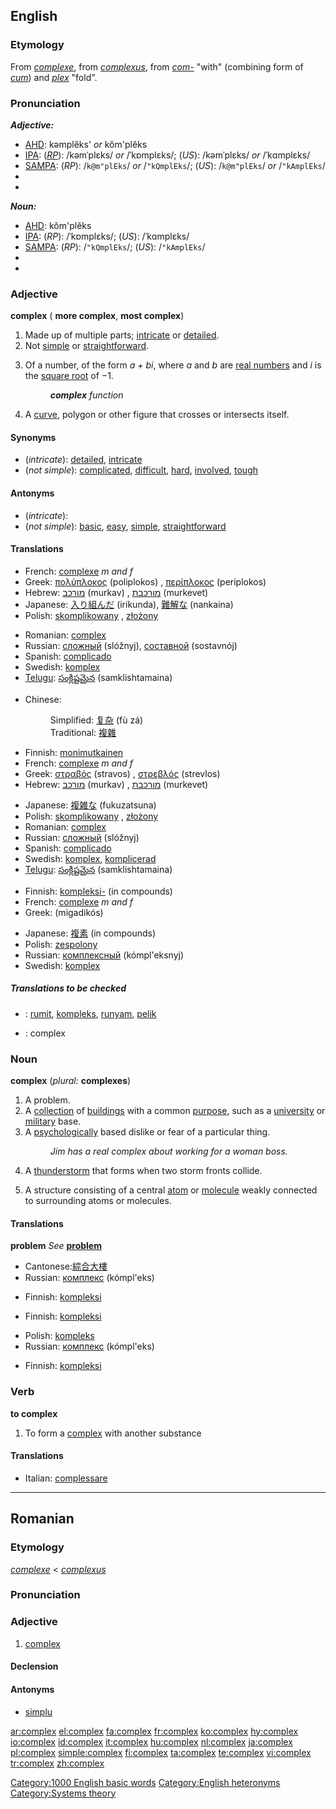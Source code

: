 {{wikipedia}}
==English==

===Etymology===
From {{F.}} ''[[complexe]]'', from {{L.}} ''[[complexus]]'', from ''[[com-]]'' "with" (combining form of ''[[cum]]'') and ''[[plex]]'' "fold".

===Pronunciation===
'''''Adjective:'''''
*[[AHD]]: kəmplĕks' ''or'' kŏm'plĕks
*[[IPA]]: (''[[RP]]''): /kəmˈplɛks/ ''or'' /ˈkɒmplɛks/; (''US''): /kəmˈplɛks/ ''or'' /ˈkɑmplɛks/
*[[SAMPA]]: (''RP''): /<tt>k@m"plEks</tt>/ ''or'' /<tt>"kQmplEks</tt>/; (''US''): /<tt>k@m"plEks</tt>/ ''or'' /<tt>"kAmplEks</tt>/
*{{audio|en-us-complex-adj.ogg|Audio (US)}}
*{{audio|en-uk-complex.ogg|Audio (UK)}}

'''''Noun:'''''
*[[AHD]]: kŏm'plĕks
*[[IPA]]: (''RP''): /ˈkɒmplɛks/; (''US''): /ˈkɑmplɛks/
*[[SAMPA]]: (''RP''): /<tt>"kQmplEks</tt>/; (''US''): /<tt>"kAmplEks</tt>/
*{{audio|en-us-complex-noun.ogg|Audio (US)}}
*{{audio|en-uk-complex.ogg|Audio (UK)}}

===Adjective===
{{wikipedia|complex number}}
'''complex''' ({{compar}} '''more complex''', {{superl}} '''most complex''')

# Made up of multiple parts; [[intricate]] or [[detailed]].
# Not [[simple]] or [[straightforward]].
# {{mathematics}} Of a number, of the form ''a + bi'', where ''a'' and ''b'' are [[real number]]s and ''i'' is the [[square root]] of &minus;1.
#:'''''complex''' function''
# {{geometry}} A [[curve]], polygon or other figure that crosses or intersects itself.

====Synonyms====
*(''intricate''): [[detailed]], [[intricate]]
*(''not simple''): [[complicated]], [[difficult]], [[hard]], [[involved]], [[tough]]

====Antonyms====
*(''intricate''):
*(''not simple''): [[basic]], [[easy]], [[simple]], [[straightforward]]

====Translations====
{{trans-top|intricate}}
*French: [[complexe]] ''m and f''
*Greek: [[πολύπλοκος]] (poliplokos) {{m}}, [[περίπλοκος]] (periplokos) {{m}}
*Hebrew: [[מורכב]] (murkav) {{m}}, [[מורכבת]] (murkevet) {{f}}
*Japanese: [[入り組んだ]] (irikunda), [[難解な]] (nankaina)
*Polish: [[skomplikowany]] {{m}}, [[złożony]] {{m}}
{{trans-mid}}
*Romanian: [[complex#Romanian|complex]]
*Russian: [[сложный]] (slóžnyj), [[составной]] (sostavnój)
*Spanish: [[complicado]]
*Swedish: [[komplex]]
*[[Telugu]]: [[సంక్లిష్టమైన]] (samklishtamaina)
{{trans-bottom}}

{{trans-top|not simple or straightforward}}
*Chinese:
*:Simplified: [[复杂]] (fù zá)
*:Traditional: [[複雜]]
*Finnish: [[monimutkainen]]
*French: [[complexe]] ''m and f''
*Greek: [[στραβός]] (stravos) {{m}}, [[στρεβλός]] (strevlos) {{m}}
*Hebrew: [[מורכב]] (murkav) {{m}}, [[מורכבת]] (murkevet) {{f}}
{{trans-mid}}
*Japanese: [[複雑な]] (fukuzatsuna)
*Polish: [[skomplikowany]] {{m}}, [[złożony]] {{m}}
*Romanian: [[complex#Romanian|complex]]
*Russian: [[сложный]] (slóžnyj)
*Spanish: [[complicado]]
*Swedish: [[komplex]], [[komplicerad]]
*[[Telugu]]: [[సంక్లిష్టమైన]] (samklishtamaina)
{{trans-bottom}}

{{trans-top|in mathematics}}
*Finnish: [[kompleksi-]] (in compounds)
*French: [[complexe]] ''m and f''
*Greek: {{t|el|μιγαδικός|m|}} (migadikós)
{{trans-mid}}
*Japanese: [[複素]] (in compounds)
*Polish: [[zespolony]] {{m}}
*Russian: [[комплексный]] (kómpl'eksnyj)
*Swedish: [[komplex]]
{{trans-bottom}}

=====Translations to be checked=====
<!--Remove this section once all of the translations below have been moved into the tables above.-->
{{checktrans}}

*{{ttbc|Indonesian}}: [[rumit]], [[kompleks]], [[runyam]], [[pelik]]
*{{ttbc|Latin}}: complex

===Noun===
'''complex''' (''plural:'' '''complexes''')

# A problem.
# A [[collection]] of [[building]]s with a common [[purpose]], such as a [[university]] or [[military]] base.
# A [[psychological]]ly based dislike or fear of a particular thing.
#:''Jim has a real complex about working for a woman boss.''
# A [[thunderstorm]] that forms when two storm fronts collide.
# {{chemistry}} A structure consisting of a central [[atom]] or [[molecule]] weakly connected to surrounding atoms or molecules.

====Translations====

'''problem'''
''See'' '''[[problem]]'''

{{trans-top|collection of buildings}}
*Cantonese:[[綜合大樓]]
*Russian: [[комплекс]] (kómpl'eks) {{m}}
{{trans-mid}}
*Finnish: [[kompleksi]]
{{trans-bottom}}
{{trans-top|psychologically based dislike or fear}}
*Finnish: [[kompleksi]]
{{trans-mid}}
*Polish: [[kompleks]] {{m}}
*Russian: [[комплекс]] (kómpl'eks) {{m}}
{{trans-bottom}}

{{trans-top|thunderstorm that forms when two storm fronts collide}}
{{trans-mid}}
{{trans-bottom}}

{{trans-top|in chemistry}}
*Finnish: [[kompleksi]]
{{trans-mid}}
{{trans-bottom}}

===Verb===
'''to complex''' {{intransitive}}

#{{chemistry}} To form a [[complex]] with another substance

====Translations====
{{top}}
*Italian: [[complessare]]
{{mid}}

{{bottom}}

[[Category:1000 English basic words]]
[[Category:English heteronyms]]

----

==Romanian==

===Etymology===
{{F.|ro}}'' [[complexe]]'' < {{L.|ro}} ''[[complexus]]''

===Pronunciation===
{{IPA|[kom'pleks]|lang=ro}}

===Adjective===
{{ro-adj|4}}

# [[#English|complex]]

====Declension====
{{ro-adj-decl|fs=complexă|mpl=complecşi|fpl=complexe|ms-def=complexul|fs-def=complexa}}

====Antonyms====
*[[simplu]]

[[Category:Systems theory]]

[[ar:complex]]
[[el:complex]]
[[fa:complex]]
[[fr:complex]]
[[ko:complex]]
[[hy:complex]]
[[io:complex]]
[[id:complex]]
[[it:complex]]
[[hu:complex]]
[[nl:complex]]
[[ja:complex]]
[[pl:complex]]
[[simple:complex]]
[[fi:complex]]
[[ta:complex]]
[[te:complex]]
[[vi:complex]]
[[tr:complex]]
[[zh:complex]]